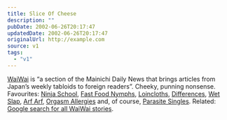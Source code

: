 ```yaml
---
title: Slice Of Cheese
description: ""
pubDate: 2002-06-26T20:17:47
updatedDate: 2002-06-26T20:17:47
originalUrl: http://example.com
source: v1
tags:
  - "v1"
---
```


[WaiWai][1] is &#8220;a section of the Mainichi Daily News that brings articles from Japan&#8217;s weekly tabloids to foreign readers&#8221;. Cheeky, punning nonsense. Favourites: [Ninja School][2], [Fast Food Nymphs][3], [Loincloths][4], [Differences][5], [Wet Slap][6], [Arf Arf][7], [Orgasm Allergies][8] and, of course, [Parasite Singles][9]. Related: [Google search for all WaiWai stories][10].

[1]: http://mdn.mainichi.co.jp/waiwai/ "Mainichi Daily News' WaiWai"
[2]: http://mdn.mainichi.co.jp/waiwai/0202/020221ninja.html "WaiWai: Japan's first Ninja school offers major in the mystical martial art"
[3]: http://mdn.mainichi.co.jp/waiwai/0206/020619nymphs.html "WaiWai: Fast food sends schoolgirls into sexual feeding frenzy"
[4]: http://mdn.mainichi.co.jp/waiwai/0206/020615loin.html "WaiWai: Loincloths crack the big time"
[5]: http://mdn.mainichi.co.jp/waiwai/0206/020613nice.html "WaiWai: Co-hosts stumble over 'nice' differences"
[6]: http://mdn.mainichi.co.jp/waiwai/0206/020611wet.html "WaiWai: Rainy season a wet dream for slap and tickle biz"
[7]: http://mdn.mainichi.co.jp/waiwai/0204/020423seal.html "WaiWai: Healing robot gets seal of approval"
[8]: http://mdn.mainichi.co.jp/waiwai/0204/020426allergies.html "WaiWai: Orgasm allergies nothing to sneeze at"
[9]: http://mdn.mainichi.co.jp/waiwai/0204/020429leech.html "WaiWai: Parasite singles leeching their families to the bone"
[10]: http://www.google.com/search?q=+site:mdn.mainichi.co.jp+WAIWAI "Google listing of WaiWai stories"
